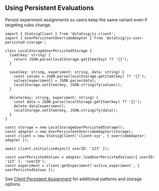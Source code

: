 ## Using Persistent Evaluations

Persist experiment assignments so users keep the same variant even if targeting rules change.

```tsx
import { StatsigClient } from '@statsig/js-client';
import { UserPersistentOverrideAdapter } from '@statsig/js-user-persisted-storage';

class LocalStorageUserPersistedStorage {
  load(key: string) {
    return JSON.parse(localStorage.getItem(key) ?? '{}');
  }

  save(key: string, experiment: string, data: string) {
    const values = JSON.parse(localStorage.getItem(key) ?? '{}');
    values[experiment] = JSON.parse(data);
    localStorage.setItem(key, JSON.stringify(values));
  }

  delete(key: string, experiment: string) {
    const data = JSON.parse(localStorage.getItem(key) ?? '{}');
    delete data[experiment];
    localStorage.setItem(key, JSON.stringify(data));
  }
}

const storage = new LocalStorageUserPersistedStorage();
const adapter = new UserPersistentOverrideAdapter(storage);
const client = new StatsigClient('client-xyz', { overrideAdapter: adapter });

await client.initializeAsync({ userID: '123' });

const userPersistedValues = adapter.loadUserPersistedValues({ userID: '123' }, 'userID');
const experiment = client.getExperiment('active_experiment', { userPersistedValues });
```

See [Client Persistent Assignment](/client/concepts/persistent_assignment) for additional patterns and storage options.
